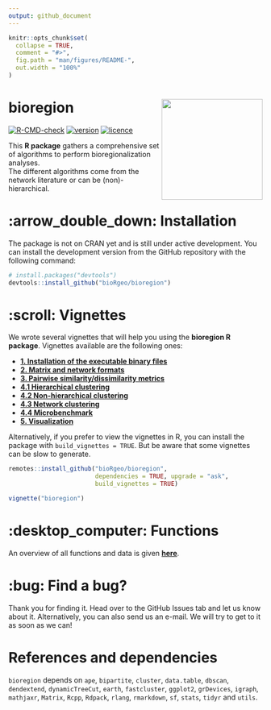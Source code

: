 ```yaml
---
output: github_document
---
```


<!-- README.md is generated from README.Rmd. Please edit that file -->

```r
knitr::opts_chunk$set(
  collapse = TRUE,
  comment = "#>",
  fig.path = "man/figures/README-",
  out.width = "100%"
)
```

# bioregion <img src="man/figures/logo.png" align="right" alt="" width="200" />

<!-- badges: start -->
[![R-CMD-check](https://github.com/bioRgeo/bioregion/actions/workflows/R-CMD-check.yaml/badge.svg)](https://github.com/bioRgeo/bioregion/actions/workflows/R-CMD-check.yaml) 
[![version](https://img.shields.io/github/v/release/bioRgeo/bioregion?label=version&style=flat&logo=github)](https://github.com/bioRgeo/bioregion) 
[![licence](https://img.shields.io/badge/Licence-GPL--3-blue.svg)](https://www.r-project.org/Licenses/GPL-3) 
<!-- badges: end -->

This **R package** gathers a comprehensive set of algorithms to perform
bioregionalization analyses.
<br>
The different algorithms come from the network literature or can be
(non)-hierarchical.

# :arrow_double_down: Installation

The package is not on CRAN yet and is still under active development. You can
install the development version from the GitHub repository with the following
command:

```r
# install.packages("devtools")
devtools::install_github("bioRgeo/bioregion")
```

# :scroll: Vignettes

We wrote several vignettes that will help you using the **bioregion R package**.
Vignettes available are the following ones: <br>

- **[1. Installation of the executable binary files](https://bioRgeo.github.io/bioregion/articles/a1_install_binary_files.html)**  
- **[2. Matrix and network formats](https://bioRgeo.github.io/bioregion/articles/a2_matrix_and_network_formats.html)**
- **[3. Pairwise similarity/dissimilarity metrics](https://bioRgeo.github.io/bioregion/articles/a3_pairwise_metrics.html)** 
- **[4.1 Hierarchical clustering](https://bioRgeo.github.io/bioregion/articles/a4_1_hierarchical_clustering.html)** 
- **[4.2 Non-hierarchical clustering](https://bioRgeo.github.io/bioregion/articles/a4_2_non_hierarchical_clustering.html)** 
- **[4.3 Network clustering](https://bioRgeo.github.io/bioregion/articles/a4_3_network_clustering.html)** 
- **[4.4 Microbenchmark](https://bioRgeo.github.io/bioregion/articles/a4_4_microbenchmark.html)** 
- **[5. Visualization](https://bioRgeo.github.io/bioregion/articles/a5_visualization.html)** 

Alternatively, if you prefer to view the vignettes in R, you can install the
package with `build_vignettes = TRUE`. But be aware that some vignettes can be
slow to generate.

```r
remotes::install_github("bioRgeo/bioregion",
                        dependencies = TRUE, upgrade = "ask", 
                        build_vignettes = TRUE)

vignette("bioregion")
```

# :desktop_computer: Functions

An overview of all functions and data is given 
**[here](https://bioRgeo.github.io/bioregion/reference/index.html)**.

# :bug: Find a bug?

Thank you for finding it. Head over to the GitHub Issues tab and let us know
about it. Alternatively, you can also send us an e-mail.
We will try to get to it as soon as we can!

# References and dependencies  

`bioregion` depends on `ape`, `bipartite`, `cluster`, `data.table`, `dbscan`,
`dendextend`, `dynamicTreeCut`, `earth`, `fastcluster`, `ggplot2`, `grDevices`,
`igraph`, `mathjaxr`, `Matrix`, `Rcpp`, `Rdpack`, `rlang`, `rmarkdown`, `sf`,
`stats`, `tidyr` and `utils`.
